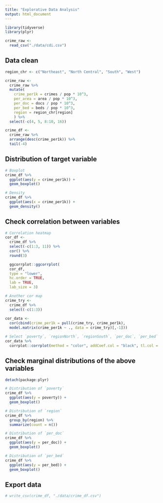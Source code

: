 ```yaml
---
title: "Explorative Data Analysis"
output: html_document
---
```


```r
library(tidyverse)
library(plyr)
```

```r
crime_raw <- 
  read_csv("./data/cdi.csv")
```

## Data clean
```r
region_chr <- c("Northeast", "North Central", "South", "West")

crime_raw <- 
  crime_raw %>% 
  mutate(
    crime_per1k = crimes / pop * 10^3,
    per_area = area / pop * 10^3,
    per_doc = docs / pop * 10^3,
    per_bed = beds / pop * 10^3,
    region = region_chr[region]
    ) %>% 
  select(-c(4, 5, 8:10, 16))

crime_df <- 
  crime_raw %>% 
  arrange(desc(crime_per1k)) %>% 
  tail(-4)
```

## Distribution of target variable
```r
# Boxplot
crime_df %>% 
  ggplot(aes(y = crime_per1k)) + 
  geom_boxplot()

# Density
crime_df %>% 
  ggplot(aes(x = crime_per1k)) + 
  geom_density()
```

## Check correlation between variables
```r
# Correlation heatmap
cor_df <- 
  crime_df %>%  
  select(-c(1:3, 11)) %>% 
  cor() %>% 
  round(3)

  ggcorrplot::ggcorrplot(
  cor_df,
  type = "lower",
  hc.order = TRUE,
  lab = TRUE,
  lab_size = 3)
```

```r
# Another cor map
crime_try <- 
  crime_df %>% 
  select(-c(1:3))
  
cor_data <-
  cor(cbind(crime_per1k = pull(crime_try, crime_per1k), 
  model.matrix(crime_per1k ~ ., data = crime_try)[,-1]))

# Select `poverty`, `regionNorth`, `regionSouth`, `per_doc`, `per_bed`
cor_data %>% 
  corrplot::corrplot(method = "color", addCoef.col = "black", tl.col = "black", tl.srt = 45, insig = "blank" , number.cex = 0.7, diag = FALSE)
```


## Check marginal distributions of the above variables
```r
detach(package:plyr)

# Distribution of `poverty`
crime_df %>% 
  ggplot(aes(y = poverty)) + 
  geom_boxplot()

# Distribution of `region`
crime_df %>% 
  group_by(region) %>% 
  summarize(count = n())

# Distribution of `per_doc`
crime_df %>% 
  ggplot(aes(y = per_doc)) + 
  geom_boxplot()

# Distribution of `per_bed`
crime_df %>% 
  ggplot(aes(y = per_bed)) + 
  geom_boxplot()
```



## Export data
```r
# write_csv(crime_df, "./data/crime_df.csv")
```

